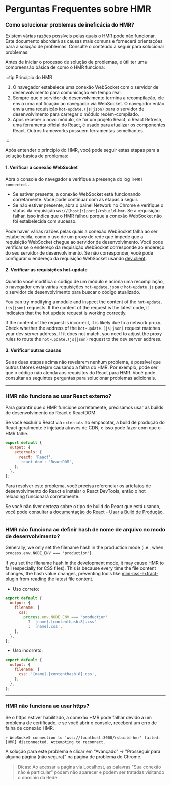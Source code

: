 # Perguntas Frequentes sobre HMR

### Como solucionar problemas de ineficácia do HMR?

Existem várias razões possíveis pelas quais o HMR pode não funcionar. Este documento abordará as causas mais comuns e fornecerá orientações para a solução de problemas. Consulte o conteúdo a seguir para solucionar problemas.

Antes de iniciar o processo de solução de problemas, é útil ter uma compreensão básica de como o HMR funciona:

:::tip Princípio do HMR

1.  O navegador estabelece uma conexão WebSocket com o servidor de desenvolvimento para comunicação em tempo real.
2.  Sempre que o servidor de desenvolvimento termina a recompilação, ele envia uma notificação ao navegador via WebSocket. O navegador então envia uma requisição `hot-update.(js|json)` para o servidor de desenvolvimento para carregar o módulo recém-compilado.
3.  Após receber o novo módulo, se for um projeto React, o React Refresh, uma ferramenta oficial do React, é usado para atualizar os componentes React. Outros frameworks possuem ferramentas semelhantes.

:::

Após entender o princípio do HMR, você pode seguir estas etapas para a solução básica de problemas:

#### 1. Verificar a conexão WebSocket

Abra o console do navegador e verifique a presença do log `[HMR] connected.`.

- Se estiver presente, a conexão WebSocket está funcionando corretamente. Você pode continuar com as etapas a seguir.
- Se não estiver presente, abra o painel Network no Chrome e verifique o status da requisição `ws://[host]:[port]/rsbuild-hmr`. Se a requisição falhar, isso indica que o HMR falhou porque a conexão WebSocket não foi estabelecida com sucesso.

Pode haver várias razões pelas quais a conexão WebSocket falha ao ser estabelecida, como o uso de um proxy de rede que impede que a requisição WebSocket chegue ao servidor de desenvolvimento. Você pode verificar se o endereço da requisição WebSocket corresponde ao endereço do seu servidor de desenvolvimento. Se não corresponder, você pode configurar o endereço da requisição WebSocket usando [dev.client](/config/dev/client).

#### 2. Verificar as requisições hot-update

Quando você modifica o código de um módulo e aciona uma recompilação, o navegador envia várias requisições `hot-update.json` e `hot-update.js` para o servidor de desenvolvimento para buscar o código atualizado.

You can try modifying a module and inspect the content of the `hot-update.(js|json)` requests. If the content of the request is the latest code, it indicates that the hot update request is working correctly.

If the content of the request is incorrect, it is likely due to a network proxy. Check whether the address of the `hot-update.(js|json)` request matches your dev server address. If it does not match, you need to adjust the proxy rules to route the `hot-update.(js|json)` request to the dev server address.

#### 3. Verificar outras causas

Se as duas etapas acima não revelarem nenhum problema, é possível que outros fatores estejam causando a falha do HMR. Por exemplo, pode ser que o código não atenda aos requisitos do React para HMR. Você pode consultar as seguintes perguntas para solucionar problemas adicionais.

---

### HMR não funciona ao usar React externo?

Para garantir que o HMR funcione corretamente, precisamos usar as builds de desenvolvimento do React e ReactDOM.

Se você excluir o React via `externals` ao empacotar, a build de produção do React geralmente é injetada através de CDN, e isso pode fazer com que o HMR falhe.

```js
export default {
  output: {
    externals: {
      react: 'React',
      'react-dom': 'ReactDOM',
    },
  },
};
```

Para resolver este problema, você precisa referenciar os artefatos de desenvolvimento do React e instalar o React DevTools, então o hot reloading funcionará corretamente.

Se você não tiver certeza sobre o tipo de build do React que está usando, você pode consultar a [documentação do React - Usar a Build de Produção](https://legacy.reactjs.org/docs/optimizing-performance.html#use-the-production-build).

---

### HMR não funciona ao definir hash de nome de arquivo no modo de desenvolvimento?

Generally, we only set the filename hash in the production mode (i.e., when `process.env.NODE_ENV === 'production'`).

If you set the filename hash in the development mode, it may cause HMR to fail (especially for CSS files). This is because every time the file content changes, the hash value changes, preventing tools like [mini-css-extract-plugin](https://npmjs.com/package/mini-css-extract-plugin) from reading the latest file content.

- Uso correto:

```js
export default {
  output: {
    filename: {
      css:
        process.env.NODE_ENV === 'production'
          ? '[name].[contenthash:8].css'
          : '[name].css',
    },
  },
};
```

- Uso incorreto:

```js
export default {
  output: {
    filename: {
      css: '[name].[contenthash:8].css',
    },
  },
};
```

---

### HMR não funciona ao usar https?

Se o https estiver habilitado, a conexão HMR pode falhar devido a um problema de certificado, e se você abrir o console, receberá um erro de falha de conexão HMR.

```
» WebSocket connection to 'wss://localhost:3000/rsbuild-hmr' failed:
[HMR] disconnected. Attempting to reconnect.
```

A solução para este problema é clicar em "Avançado" -> "Prosseguir para alguma página (não segura)" na página de problema do Chrome.

> Dicas: Ao acessar a página via Localhost, as palavras "Sua conexão não é particular" podem não aparecer e podem ser tratadas visitando o domínio da Rede.

